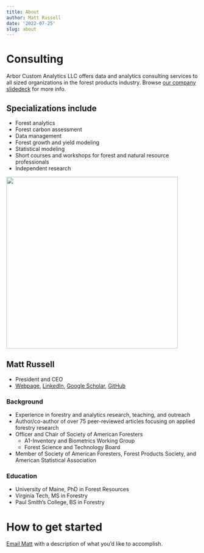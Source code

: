 ```yaml
---
title: About
author: Matt Russell
date: '2022-07-25'
slug: about
---
```


# Consulting 

Arbor Custom Analytics LLC offers data and analytics consulting services to all sized organizations in the forest products industry. Browse [our company slidedeck](https://docs.google.com/presentation/d/1-X-e4OuPv2gTmJQuBM0tVkH6U44o5okYTm7f1qhi9lE/edit?usp=sharing) for more info.  

## Specializations include
* Forest analytics 
* Forest carbon assessment
* Data management 
* Forest growth and yield modeling 
* Statistical modeling
* Short courses and workshops for forest and natural resource professionals
* Independent research 
  
  
<left>
![](/IMG_4135-min-500.png){width=450px}

## Matt Russell
* President and CEO
* [Webpage](https://mbrussell.org/), [LinkedIn](https://www.linkedin.com/in/matthew-russell-70a94824/), [Google Scholar](https://scholar.google.com/citations?user=4OO83OcAAAAJ&hl=en&authuser=2), [GitHub](https://github.com/mbrussell)

### Background
* Experience in forestry and analytics research, teaching, and outreach
* Author/co-author of over 75 peer-reviewed articles focusing on applied forestry research
* Officer and Chair of Society of American Foresters
  + A1-Inventory and Biometrics Working Group
  + Forest Science and Technology Board
* Member of Society of American Foresters, Forest Products Society, and American Statistical Association  

### Education
* University of Maine, PhD in Forest Resources
* Virginia Tech, MS in Forestry
* Paul Smith's College, BS in Forestry

# How to get started
[Email Matt](mailto:matt@arbor-analytics.com) with a description of what you’d like to accomplish. 
